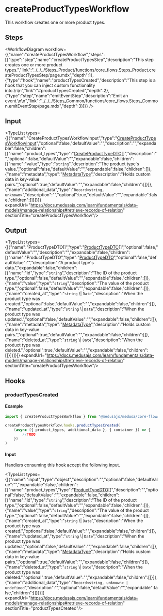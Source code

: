 
# createProductTypesWorkflow

This workflow creates one or more product types.

## Steps

<WorkflowDiagram workflow={{"name":"createProductTypesWorkflow","steps":[{"type":"step","name":"createProductTypesStep","description":"This step creates one or more product types.","link":"../../../Steps_Product/functions/core_flows.Steps_Product.createProductTypesStep/page.mdx","depth":1},{"type":"hook","name":"productTypesCreated","description":"This step is a hook that you can inject custom functionality into.\n\n","link":"#productTypesCreated","depth":2},{"type":"step","name":"emitEventStep","description":"Emit an event.\n\n","link":"../../../Steps_Common/functions/core_flows.Steps_Common.emitEventStep/page.mdx","depth":3}]}} />

## Input

<TypeList types={[{"name":"CreateProductTypesWorkflowInput","type":"[CreateProductTypesWorkflowInput](../../../types/core_flows.CreateProductTypesWorkflowInput/page.mdx)","optional":false,"defaultValue":"","description":"","expandable":false,"children":[{"name":"product_types","type":"[CreateProductTypeDTO](../../../../product/interfaces/product.CreateProductTypeDTO/page.mdx)[]","description":"","optional":false,"defaultValue":"","expandable":false,"children":[{"name":"value","type":"`string`","description":"The product type's value.","optional":false,"defaultValue":"","expandable":false,"children":[]},{"name":"metadata","type":"[MetadataType](../../../../product/types/product.MetadataType/page.mdx)","description":"Holds custom data in key-value pairs.","optional":true,"defaultValue":"","expandable":false,"children":[]}]},{"name":"additional_data","type":"`Record<string, unknown>`","description":"","optional":true,"defaultValue":"","expandable":false,"children":[]}]}]} expandUrl="https://docs.medusajs.com/learn/fundamentals/data-models/manage-relationships#retrieve-records-of-relation" sectionTitle="createProductTypesWorkflow"/>

## Output

<TypeList types={[{"name":"ProductTypeDTO[]","type":"[ProductTypeDTO](../../../../product/interfaces/product.ProductTypeDTO/page.mdx)[]","optional":false,"defaultValue":"","description":"","expandable":false,"children":[{"name":"ProductTypeDTO","type":"[ProductTypeDTO](../../../../product/interfaces/product.ProductTypeDTO/page.mdx)","optional":false,"defaultValue":"","description":"A product type's data.","expandable":false,"children":[{"name":"id","type":"`string`","description":"The ID of the product type.","optional":false,"defaultValue":"","expandable":false,"children":[]},{"name":"value","type":"`string`","description":"The value of the product type.","optional":false,"defaultValue":"","expandable":false,"children":[]},{"name":"created_at","type":"`string` \\| `Date`","description":"When the product type was created.","optional":false,"defaultValue":"","expandable":false,"children":[]},{"name":"updated_at","type":"`string` \\| `Date`","description":"When the product type was updated.","optional":false,"defaultValue":"","expandable":false,"children":[]},{"name":"metadata","type":"[MetadataType](../../../../product/types/product.MetadataType/page.mdx)","description":"Holds custom data in key-value pairs.","optional":true,"defaultValue":"","expandable":false,"children":[]},{"name":"deleted_at","type":"`string` \\| `Date`","description":"When the product type was deleted.","optional":true,"defaultValue":"","expandable":false,"children":[]}]}]}]} expandUrl="https://docs.medusajs.com/learn/fundamentals/data-models/manage-relationships#retrieve-records-of-relation" sectionTitle="createProductTypesWorkflow"/>

## Hooks

### productTypesCreated

#### Example

```ts
import { createProductTypesWorkflow } from "@medusajs/medusa/core-flows"

createProductTypesWorkflow.hooks.productTypesCreated(
	(async ({ product_types, additional_data }, { container }) => {
		//TODO
	})
)
```

#### Input

Handlers consuming this hook accept the following input.

<TypeList types={[{"name":"input","type":"object","description":"","optional":false,"defaultValue":"","expandable":false,"children":[{"name":"product_types","type":"[ProductTypeDTO](../../../../product/interfaces/product.ProductTypeDTO/page.mdx)[]","description":"","optional":false,"defaultValue":"","expandable":false,"children":[{"name":"id","type":"`string`","description":"The ID of the product type.","optional":false,"defaultValue":"","expandable":false,"children":[]},{"name":"value","type":"`string`","description":"The value of the product type.","optional":false,"defaultValue":"","expandable":false,"children":[]},{"name":"created_at","type":"`string` \\| `Date`","description":"When the product type was created.","optional":false,"defaultValue":"","expandable":false,"children":[]},{"name":"updated_at","type":"`string` \\| `Date`","description":"When the product type was updated.","optional":false,"defaultValue":"","expandable":false,"children":[]},{"name":"metadata","type":"[MetadataType](../../../../product/types/product.MetadataType/page.mdx)","description":"Holds custom data in key-value pairs.","optional":true,"defaultValue":"","expandable":false,"children":[]},{"name":"deleted_at","type":"`string` \\| `Date`","description":"When the product type was deleted.","optional":true,"defaultValue":"","expandable":false,"children":[]}]},{"name":"additional_data","type":"`Record<string, unknown> | undefined`","description":"","optional":false,"defaultValue":"","expandable":false,"children":[]}]}]} expandUrl="https://docs.medusajs.com/learn/fundamentals/data-models/manage-relationships#retrieve-records-of-relation" sectionTitle="productTypesCreated"/>
